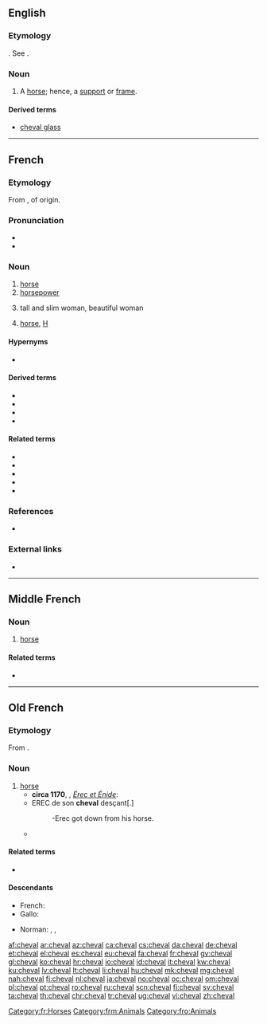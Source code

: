 ==English==

===Etymology===
{{etyl|fr|en}}. See {{term|cavalcade|lang=en}}.

===Noun===
{{en-noun|chevaux}}

# {{context|obsolete|lang=en}} A [[horse]]; hence, a [[support]] or [[frame]].

====Derived terms====
* [[cheval glass]]

{{Webster 1913}}

----

==French==
{{wikipedia|lang=fr}}

===Etymology===
From {{etyl|la|fr}} {{term|caballus|lang=la}}, of {{etyl|cel-gau|fr}} origin.

===Pronunciation===
* {{audio|Fr-un cheval-fr.ogg|audio|lang=fr}}
* {{IPA|/ʃə.val/|lang=fr}}

===Noun===
{{fr-noun|m|chevaux|f=jument}}

# [[horse]]
# [[horsepower]]
# {{context|slang|lang=fr}} tall and slim woman, beautiful woman
# {{context|slang|lang=fr}} [[horse]], [[H]] {{gloss|narcotic}}

====Hypernyms====
* {{l|fr|équidé}}

====Derived terms====
* {{l|fr|à cheval}}
* {{l|fr|cheval d'arçons}}
* {{l|fr|cheval de Troie}}
* {{l|fr|cheval-vapeur}}

====Related terms====
* {{l|fr|cavalier}}
* {{l|fr|chevalin}}
* {{l|fr|chevalier}}
* {{l|fr|équin}}
* {{l|fr|équitation}}

===References===
* {{R:TLFi}}

===External links===
* {{R:TLFi}}

[[Category:fr:Horses]]

----

==Middle French==

===Noun===
{{frm-noun|m|chevaux|pl2=chevaulx}}

# [[horse]]

====Related terms====
* {{l|frm|chevalier}}

[[Category:frm:Animals]]
----

==Old French==

===Etymology===
From {{etyl|la|fro}} {{term|caballus|lang=la}}.

===Noun===
{{fro-noun|m}}

# [[horse]]
#* '''circa 1170''', {{w|Chrétien de Troyes}}, ''[[s:fr:Érec et Énide|Érec et Énide]]'':
#* EREC de son '''cheval''' desçant[.]
#*: -Erec got down from his horse.
#* {{quote-book|circa 1170|title=[http://books.google.fr/books?id=yjcTAAAAQAAJ&pg=PA244&dq=Le+Roman+de+Rou+et+des+ducs+de+Normandie,+Volume+2&hl=fr&ei=hd3STa3kNNKGhQe5kZnyCQ&sa=X&oi=book_result&ct=book-preview-link&resnum=3&ved=0CDoQuwUwAg#v=onepage&q&f=false Le Roman de Rou]|author=[[w:Wace|Wace]]|passage=Maint bon '''cheval''' i unt tué|translation=They killed many good horses}}

====Related terms====
* {{l|fro|chevalier}}

====Descendants====
{{top2}}
* French: {{l|fr|cheval}}
* Gallo: {{l|roa-gal|ch'fa}}
{{mid2}}
* Norman: {{l|nrf|ch'fa}} {{qualifier|Guernsey}}, {{l|nrf|j'va}} {{qualifier|Jersey}}, {{l|nrf|queva}} {{qualifier|continental Normandy}}
{{bottom}}

[[Category:fro:Animals]]

[[af:cheval]]
[[ar:cheval]]
[[az:cheval]]
[[ca:cheval]]
[[cs:cheval]]
[[da:cheval]]
[[de:cheval]]
[[et:cheval]]
[[el:cheval]]
[[es:cheval]]
[[eu:cheval]]
[[fa:cheval]]
[[fr:cheval]]
[[gv:cheval]]
[[gl:cheval]]
[[ko:cheval]]
[[hr:cheval]]
[[io:cheval]]
[[id:cheval]]
[[it:cheval]]
[[kw:cheval]]
[[ku:cheval]]
[[lv:cheval]]
[[lt:cheval]]
[[li:cheval]]
[[hu:cheval]]
[[mk:cheval]]
[[mg:cheval]]
[[nah:cheval]]
[[fj:cheval]]
[[nl:cheval]]
[[ja:cheval]]
[[no:cheval]]
[[oc:cheval]]
[[om:cheval]]
[[pl:cheval]]
[[pt:cheval]]
[[ro:cheval]]
[[ru:cheval]]
[[scn:cheval]]
[[fi:cheval]]
[[sv:cheval]]
[[ta:cheval]]
[[th:cheval]]
[[chr:cheval]]
[[tr:cheval]]
[[ug:cheval]]
[[vi:cheval]]
[[zh:cheval]]